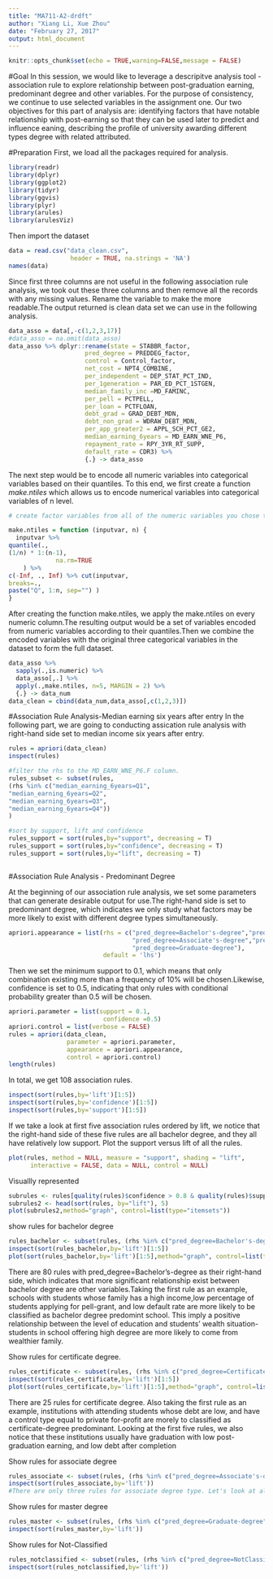 ```yaml
---
title: "MA711-A2-drdft"
author: "Xiang Li, Xue Zhou"
date: "February 27, 2017"
output: html_document
---
```



```r
knitr::opts_chunk$set(echo = TRUE,warning=FALSE,message = FALSE)
```

#Goal
In this session, we would like to leverage a descripitve analysis tool - association rule to explore relationship between post-graduation earning, predominant degree and other variables. For the purpose of consistency, we continue to use selected variables in the assignment one. Our two objectives for this part of analysis are: identifying factors that have notable relationship with post-earning so that they can be used later to predict and influence eaning, describing the profile of university awarding different types degree with related attributed.

#Preparation
First, we load all the packages required for analysis.
```r
library(readr)
library(dplyr)
library(ggplot2)
library(tidyr)
library(ggvis)
library(plyr)
library(arules)
library(arulesViz)
```

Then import the dataset
```r
data = read.csv("data_clean.csv",
                 header = TRUE, na.strings = 'NA')
names(data)
```

Since first three columns are not useful in the following association rule analysis,
we took out these three columns and then remove all the records with any missing values.
Rename the variable to make the more readable.The output returned is clean data set we can use in the following analysis.

```r
data_asso = data[,-c(1,2,3,17)]
#data_asso = na.omit(data_asso)
data_asso %>% dplyr::rename(state = STABBR_factor,
                     pred_degree = PREDDEG_factor,
                     control = Control_factor,
                     net_cost = NPT4_COMBINE,
                     per_independent = DEP_STAT_PCT_IND,
                     per_1generation = PAR_ED_PCT_1STGEN,
                     median_family_inc =MD_FAMINC,
                     per_pell = PCTPELL,
                     per_loan = PCTFLOAN,
                     debt_grad = GRAD_DEBT_MDN,
                     debt_non_grad = WDRAW_DEBT_MDN,
                     per_app_greater2 = APPL_SCH_PCT_GE2,
                     median_earning_6years = MD_EARN_WNE_P6,
                     repayment_rate = RPY_3YR_RT_SUPP,
                     default_rate = CDR3) %>%
                     {.} -> data_asso

```
The next step would be to encode all numeric variables into categorical variables based on their quantiles. To this end, we first create a function *make.ntiles* which allows us to encode numerical variables into categorical variables of n level.

```r
# create factor variables from all of the numeric variables you chose to work with using the make.ntiles function.

make.ntiles = function (inputvar, n) {
  inputvar %>%
quantile(.,
(1/n) * 1:(n-1),
             na.rm=TRUE
    ) %>%
c(-Inf, ., Inf) %>% cut(inputvar,
breaks=.,
paste("Q", 1:n, sep="") )
}
```


<!-- #divide the wage into 4  ranges.  -->
<!-- data %>%  -->
<!--   mutate(MD_EARN_WNE_P6.F=make.ntiles(MD_EARN_WNE_P6, 4), -->
<!--          NPT4_COMBINE.F = make.ntiles(NPT4_COMBINE, 4), -->
<!--          DEP_STAT_PCT_IND.F = make.ntiles(DEP_STAT_PCT_IND, 4), -->
<!--          PAR_ED_PCT_1STGEN.F = make.ntiles(PAR_ED_PCT_1STGEN, 4), -->
<!--          MD_FAMINC.F = make.ntiles(MD_FAMINC, 4), -->
<!--         PCTPELL.F = make.ntiles(PCTPELL, 4), -->
<!--          PCTFLOAN.F = make.ntiles(PCTFLOAN, 4), -->
<!--          MD_FAMINC.F = make.ntiles(MD_FAMINC, 4), -->
<!--         GRAD_DEBT_MDN.F = make.ntiles(GRAD_DEBT_MDN, 4), -->
<!--          WDRAW_DEBT_MDN.F = make.ntiles(WDRAW_DEBT_MDN, 4), -->
<!--          APPL_SCH_PCT_GE2.F = make.ntiles(APPL_SCH_PCT_GE2, 4), -->
<!--         RPY_3YR_RT_SUPP.F = make.ntiles(RPY_3YR_RT_SUPP, 4), -->
<!--         CDR3.F = make.ntiles(CDR3, 4)) %>%  -->
<!--     {.} -> data_new -->
<!-- names(data_new) -->
<!-- summary(data_new) -->

<!-- data_final = data_new[-c(1:2,5:16)] -->
<!-- names(data_final) -->

<!-- rules = apriori(data_final) -->
<!-- inspect(rules) -->


After creating the function make.ntiles, we apply the make.ntiles on every numeric column.The resulting output would be a set of variables encoded from numeric variables according to their quantiles.Then we combine the encoded variables with the original three categorical variables in the dataset to form the full dataset.


```r
data_asso %>% 
  sapply(.,is.numeric) %>%
  data_asso[,.] %>%
  apply(.,make.ntiles, n=5, MARGIN = 2) %>%
  {.} -> data_num
data_clean = cbind(data_num,data_asso[,c(1,2,3)])
```

#Association Rule Analysis-Median earning six years after entry
In the following part, we are going to conducting assication rule analysis with right-hand side set to median income six years after entry.

```r
rules = apriori(data_clean)
inspect(rules)
```

```r
#filter the rhs to the MD_EARN_WNE_P6.F column.
rules_subset <- subset(rules,
(rhs %in% c("median_earning_6years=Q1",
"median_earning_6years=Q2",
"median_earning_6years=Q3",
"median_earning_6years=Q4"))
)

```

```r
#sort by support, lift and confidence
rules_support = sort(rules,by="support", decreasing = T)
rules_support = sort(rules,by="confidence", decreasing = T)
rules_support = sort(rules,by="lift", decreasing = T)



```

#Association Rule Analysis - Predominant Degree

At the beginning of our association rule analysis, we set some parameters that can generate desirable output for use.The right-hand side is set to predominant degree, which indicates we only study what factors may be more likely to exist with different degree types simultaneously. 
```r
apriori.appearance = list(rhs = c("pred_degree=Bachelor's-degree","pred_degree=Certificate-degree",
                                  "pred_degree=Associate's-degree","pred_degree=NotClassified",
                                  "pred_degree=Graduate-degree"),
                          default = 'lhs')
```

Then we set the minimum support to 0.1, which means that only combination existing more than a frequency of 10% will be chosen.Likewise, confidence is set to 0.5, indicating that only rules with conditional probability greater than 0.5 will be chosen.

```r
apriori.parameter = list(support = 0.1,
                          confidence =0.5)
apriori.control = list(verbose = FALSE)
rules = apriori(data_clean,
                parameter = apriori.parameter,
                appearance = apriori.appearance,
                control = apriori.control)
length(rules)
```
In total, we get 108 association rules.

```r
inspect(sort(rules,by='lift')[1:5])
inspect(sort(rules,by='confidence')[1:5])
inspect(sort(rules,by='support')[1:5])
```
If we take a look at first five association rules ordered by lift, we notice that the right-hand side of these five rules are all bachelor degree, and they all have relatively low support. Plot the support versus lift of all the rules.
```r
plot(rules, method = NULL, measure = "support", shading = "lift",
      interactive = FALSE, data = NULL, control = NULL)
```

Visuallly represented

```r
subrules <- rules[quality(rules)$confidence > 0.8 & quality(rules)$support >0.15]
subrules2 <- head(sort(rules, by="lift"), 5)
plot(subrules2,method="graph", control=list(type="itemsets"))
```

show rules for bachelor degree
```r
rules_bachelor <- subset(rules, (rhs %in% c("pred_degree=Bachelor's-degree")))
inspect(sort(rules_bachelor,by='lift')[1:5])
plot(sort(rules_bachelor,by='lift')[1:5],method="graph", control=list(type="itemsets"))
```

There are 80 rules with pred_degree=Bachelor's-degree as their right-hand side, which indicates that more significant relationship exist between bachelor degree are other variables.Taking the first rule as an example, schools with students whose family has a high income,low percentage of students applying for pell-grant, and low default rate are more likely to be classified as bachelor degree predomint school. This imply a positive relationship between the level of education and students' wealth situation-students in school offering high degree are more likely to come from wealthier family.

Show rules for certificate degree.
```r

rules_certificate <- subset(rules, (rhs %in% c("pred_degree=Certificate-degree")))
inspect(sort(rules_certificate,by='lift')[1:5])
plot(sort(rules_certificate,by='lift')[1:5],method="graph", control=list(type="itemsets"))
```
There are 25 rules for certificate degree. Also taking the first rule as an example, institutions with attending students whose debt are low, and have a control type equal to private for-profit are morely to classified as certificate-degree predominant. Looking at the first five rules, we also notice that these institutions usually have graduation with low post-graduation earning, and low debt after completion

Show rules for associate degree
```r
rules_associate <- subset(rules, (rhs %in% c("pred_degree=Associate's-degree")))
inspect(sort(rules_associate,by='lift'))
#There are only three rules for associate degree type. Let's look at all of them. Association rules show that net cost for associate-degree predominant school are usually low, and they tend to belong to public type and low percentage of students applying for loan.


```


Show rules for master degree
```r
rules_master <- subset(rules, (rhs %in% c("pred_degree=Graduate-degree")))
inspect(sort(rules_master,by='lift'))
```

Show rules for Not-Classified
```r
rules_notclassified <- subset(rules, (rhs %in% c("pred_degree=NotClassified")))
inspect(sort(rules_notclassified,by='lift'))
```





